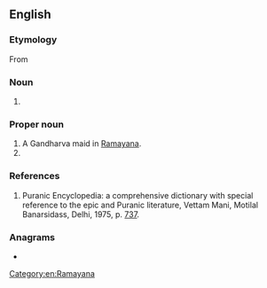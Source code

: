 ==English==
{{Wikipedia}}
===Etymology===
From {{etyl|sa|en}} {{m|sa|श्रीमत्||beautiful, charming, lovely, pleasant, splendid, glorious}}

===Noun===
{{en-noun|?}}

# {{n-g|A [[courtesy title]] for a [[woman]] in parts of southern [[India]]; [[Mrs]]}}

===Proper noun===
{{en-proper noun}}

# A Gandharva maid in [[Ramayana]].
# {{given name|en|female|from=Sanskrit}}

===References===
# Puranic Encyclopedia: a comprehensive dictionary with special reference to the epic and Puranic literature, Vettam Mani, Motilal Banarsidass, Delhi, 1975, p. [https://archive.org/stream/puranicencyclopa00maniuoft#page/737/mode/2up 737].

===Anagrams===
* {{anagrams|en|a=aiimrst|imartis|simitar}}

[[Category:en:Ramayana]]